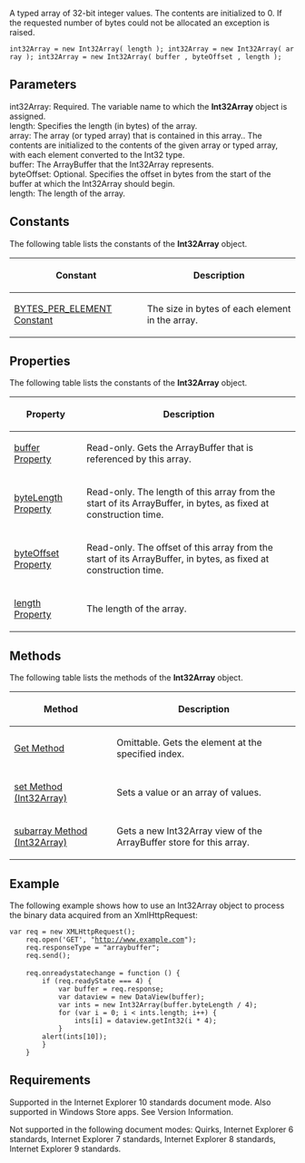 A typed array of 32-bit integer values. The contents are initialized to 0. If the requested number of bytes could not be allocated an exception is raised.

 int32Array = new Int32Array( length ); int32Array = new Int32Array( array ); int32Array = new Int32Array( buffer , byteOffset , length );

==Parameters==
; int32Array: Required. The variable name to which the '''Int32Array''' object is assigned.
; length: Specifies the length (in bytes) of the array.
; array: The array (or typed array) that is contained in this array.. The contents are initialized to the contents of the given array or typed array, with each element converted to the Int32 type.
; buffer: The ArrayBuffer that the Int32Array represents.
; byteOffset: Optional. Specifies the offset in bytes from the start of the buffer at which the Int32Array should begin.
; length: The length of the array.

==Constants==
The following table lists the constants of the '''Int32Array''' object.

{| class='wikitable'
|-
! Constant
! Description
|-
| [[Int32Array/BYTES PER ELEMENT Constant|BYTES_PER_ELEMENT Constant]]
| The size in bytes of each element in the array.
|}

==Properties==
The following table lists the constants of the '''Int32Array''' object.

{| class='wikitable'
|-
! Property
! Description
|-
| [[Int32Array/buffer|buffer Property]]
| Read-only. Gets the ArrayBuffer that is referenced by this array.
|-
| [[Int32Array/byteLength|byteLength Property]]
| Read-only. The length of this array from the start of its ArrayBuffer, in bytes, as fixed at construction time.
|-
| [[Int32Array/byteOffset|byteOffset Property]]
| Read-only. The offset of this array from the start of its ArrayBuffer, in bytes, as fixed at construction time.
|-
| [[Float32Array/length|length Property]]
| The length of the array.
|}

==Methods==
The following table lists the methods of the '''Int32Array''' object.

{| class='wikitable'
|-
! Method
! Description
|-
| [[Int32Array/get|Get Method]]
| Omittable. Gets the element at the specified index.
|-
| [[Int32Array/set|set Method (Int32Array)]]
| Sets a value or an array of values.
|-
| [[Int32Array/subarray|subarray Method (Int32Array)]]
| Gets a new Int32Array view of the ArrayBuffer store for this array.
|}

==Example==
The following example shows how to use an Int32Array object to process the binary data acquired from an XmlHttpRequest:

 var req = new XMLHttpRequest();
     req.open('GET', "http://www.example.com");
     req.responseType = "arraybuffer";
     req.send();
 
     req.onreadystatechange = function () {
         if (req.readyState === 4) {
             var buffer = req.response;
             var dataview = new DataView(buffer);
             var ints = new Int32Array(buffer.byteLength / 4);
             for (var i = 0; i &lt; ints.length; i++) {
                 ints[i] = dataview.getInt32(i * 4);
             }
         alert(ints[10]);
         }
     }

==Requirements==
Supported in the Internet Explorer 10 standards document mode. Also supported in Windows Store apps. See Version Information.

Not supported in the following document modes: Quirks, Internet Explorer 6 standards, Internet Explorer 7 standards, Internet Explorer 8 standards, Internet Explorer 9 standards.

